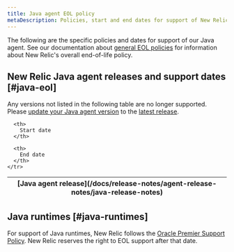 ```yaml
---
title: Java agent EOL policy
metaDescription: Policies, start and end dates for support of New Relic Java agent releases.
---
```


The following are the specific policies and dates for support of our Java agent. See our documentation about [general EOL policies](/docs/licenses/end-of-life/notification-changes-new-relic-saas-features-distributed-software/) for information about New Relic's overall end-of-life policy.

## New Relic Java agent releases and support dates [#java-eol]

Any versions not listed in the following table are no longer supported. Please [update your Java agent version](/docs/apm/agents/java-agent/installation/update-java-agent) to the [latest release](/https://docs.newrelic.com/docs/release-notes/agent-release-notes/java-release-notes).

<table>
  <thead>
    <tr>
      <th>
        [Java agent release](/docs/release-notes/agent-release-notes/java-release-notes)
      </th>

      <th>
        Start date
      </th>

      <th>
        End date
      </th>
    </tr>
  </thead>
  <EolPage agent='java' />
</table>

## Java runtimes [#java-runtimes]

For support of Java runtimes, New Relic follows the [Oracle Premier Support Policy](https://www.oracle.com/java/technologies/java-se-support-roadmap.html). New Relic reserves the right to EOL support after that date.
